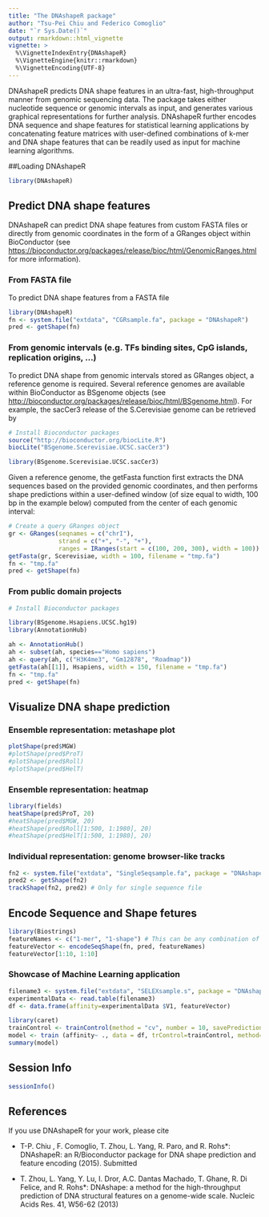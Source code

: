 ```yaml
---
title: "The DNAshapeR package"
author: "Tsu-Pei Chiu and Federico Comoglio"
date: "`r Sys.Date()`"
output: rmarkdown::html_vignette
vignette: >
  %\VignetteIndexEntry{DNAshapeR}
  %\VignetteEngine{knitr::rmarkdown}
  %\VignetteEncoding{UTF-8}
---
```


DNAshapeR predicts DNA shape features in an ultra-fast, high-throughput manner from genomic sequencing data. The package takes either nucleotide sequence or genomic intervals as input, and generates various graphical representations for further analysis. DNAshapeR further encodes DNA sequence and shape features for statistical learning applications by concatenating feature matrices with user-defined combinations of k-mer and DNA shape features that can be readily used as input for machine learning algorithms.

##Loading DNAshapeR

```r
library(DNAshapeR)
```

## Predict DNA shape features

DNAshapeR can predict DNA shape features from custom FASTA files or directly from genomic coordinates in the form of a GRanges object within BioConductor (see <https://bioconductor.org/packages/release/bioc/html/GenomicRanges.html> for more information). 

### From FASTA file

To predict DNA shape features from a FASTA file

```r
library(DNAshapeR)
fn <- system.file("extdata", "CGRsample.fa", package = "DNAshapeR")
pred <- getShape(fn)
```

### From genomic intervals (e.g. TFs binding sites, CpG islands, replication origins, ...)

To predict DNA shape from genomic intervals stored as GRanges object, a reference genome is required. Several reference genomes are available within BioConductor as BSgenome objects (see <http://bioconductor.org/packages/release/bioc/html/BSgenome.html>). For example, the sacCer3 release of the S.Cerevisiae genome can be retrieved by

```r
# Install Bioconductor packages
source("http://bioconductor.org/biocLite.R")
biocLite("BSgenome.Scerevisiae.UCSC.sacCer3")

library(BSgenome.Scerevisiae.UCSC.sacCer3)
```

Given a reference genome, the getFasta function first extracts the DNA sequences based on the provided genomic coordinates, and then performs shape predictions within a user-defined window (of size equal to width, 100 bp in the example below) computed from the center of each genomic interval:

```r
# Create a query GRanges object
gr <- GRanges(seqnames = c("chrI"),
              strand = c("+", "-", "+"),
              ranges = IRanges(start = c(100, 200, 300), width = 100))
getFasta(gr, Scerevisiae, width = 100, filename = "tmp.fa")
fn <- "tmp.fa"
pred <- getShape(fn)
```

### From public domain projects

```r
# Install Bioconductor packages

library(BSgenome.Hsapiens.UCSC.hg19)
library(AnnotationHub)
```

```r
ah <- AnnotationHub()
ah <- subset(ah, species=="Homo sapiens")
ah <- query(ah, c("H3K4me3", "Gm12878", "Roadmap"))
getFasta(ah[[1]], Hsapiens, width = 150, filename = "tmp.fa")
fn <- "tmp.fa"
pred <- getShape(fn)
```

## Visualize DNA shape prediction

### Ensemble representation: metashape plot
```r
plotShape(pred$MGW)
#plotShape(pred$ProT)
#plotShape(pred$Roll)
#plotShape(pred$HelT)
```

### Ensemble representation: heatmap
```r
library(fields)
heatShape(pred$ProT, 20)
#heatShape(pred$MGW, 20)
#heatShape(pred$Roll[1:500, 1:1980], 20)
#heatShape(pred$HelT[1:500, 1:1980], 20)
```


### Individual representation: genome browser-like tracks
```r
fn2 <- system.file("extdata", "SingleSeqsample.fa", package = "DNAshapeR")
pred2 <- getShape(fn2)
trackShape(fn2, pred2) # Only for single sequence file
```

## Encode Sequence and Shape fetures
```r
library(Biostrings)
featureNames <- c("1-mer", "1-shape") # This can be any combination of "k-mer", "n-shape", "n-MGW", "n-ProT", "n-Roll", "n-HelT" (k, n are integers)
featureVector <- encodeSeqShape(fn, pred, featureNames)
featureVector[1:10, 1:10]
```

### Showcase of Machine Learning application
```r
filename3 <- system.file("extdata", "SELEXsample.s", package = "DNAshapeR")
experimentalData <- read.table(filename3)
df <- data.frame(affinity=experimentalData $V1, featureVector)

library(caret)
trainControl <- trainControl(method = "cv", number = 10, savePredictions = TRUE)
model <- train (affinity~ ., data = df, trControl=trainControl, method="lm", preProcess=NULL)
summary(model)
```


## Session Info
```r
sessionInfo()
```

## References

If you use DNAshapeR for your work, please cite

* T-P. Chiu , F. Comoglio, T. Zhou, L. Yang, R. Paro, and R. Rohs*: DNAshapeR: an R/Bioconductor package for DNA shape prediction and feature encoding (2015). Submitted

* T. Zhou, L. Yang, Y. Lu, I. Dror, A.C. Dantas Machado, T. Ghane, R. Di Felice, and R. Rohs*: DNAshape: a method for the high-throughput prediction of DNA structural features on a genome-wide scale. Nucleic Acids Res. 41, W56-62 (2013)

